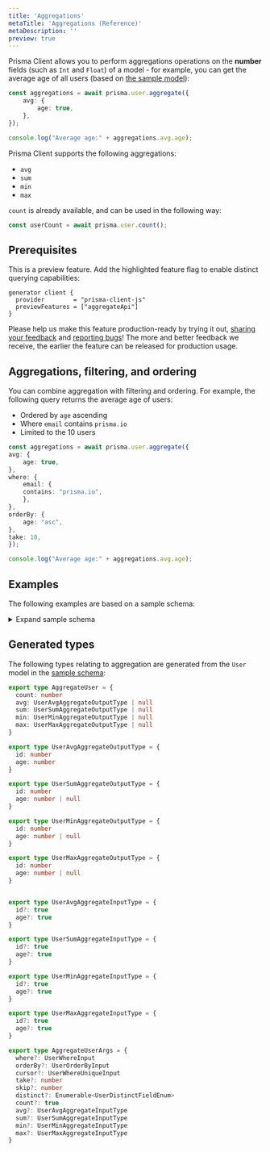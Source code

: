 ```yaml
---
title: 'Aggregations'
metaTitle: 'Aggregations (Reference)'
metaDescription: ''
preview: true
---
```


<TopBlock>

Prisma Client allows you to perform aggregations operations on the **number** fields (such as `Int` and `Float`) of a model - for example, you can get the average age of all users (based on [the sample model](aggregations#sample-model)):

```ts
const aggregations = await prisma.user.aggregate({
    avg: {
        age: true,
    },
});

console.log("Average age:" + aggregations.avg.age);
```

Prisma Client supports the following aggregations:

* `avg`
* `sum`
* `min`
* `max` 

`count` is already available, and can be used in the following way:

```ts
const userCount = await prisma.user.count();
```

</TopBlock>

## Prerequisites

This is a preview feature. Add the highlighted feature flag to enable distinct querying capabilities:

```prisma
generator client {
  provider        = "prisma-client-js"
  previewFeatures = ["aggregateApi"]
}
```

Please help us make this feature production-ready by trying it out, [sharing your feedback](https://github.com/prisma/prisma/issues/2838) and [reporting bugs](../../../more/creating-bug-reports)! The more and better feedback we receive, the earlier the feature can be released for production usage.


## Aggregations, filtering, and ordering

You can combine aggregation with filtering and ordering. For example, the following query returns the average age of users:

* Ordered by `age` ascending
* Where `email` contains `prisma.io`
* Limited to the 10 users

```ts
const aggregations = await prisma.user.aggregate({
avg: {
    age: true,
},
where: {
    email: {
    contains: "prisma.io",
    },
},
orderBy: {
    age: "asc",
},
take: 10,
});

console.log("Average age:" + aggregations.avg.age);
```

## Examples

The following examples are based on a sample schema:

<a  id="sample-model"></a>

<details>
  <summary>Expand sample schema</summary>

```prisma
  generator client {
  provider             = "prisma-client-js"
}

datasource db {
  provider = "mysql"
  url      = env("DATABASE_URL")
}

model Post {
  authorId   Int?
  content    String?
  id         Int     @default(autoincrement()) @id
  published  Boolean @default(false)
  title      String
  user       User?   @relation(fields: [authorId], references: [id])
  adEarnings Float? 

  @@index([authorId], name: "authorId")
}

model User {
  email           String  @unique
  id              Int     @default(autoincrement()) @id
  name            String?
  posts           Post[]
  extendedProfile Json?
  role            Role    @default(USER)
  age             Int?
}

enum Role {
  ADMIN
  USER
  MODERATOR
}
```

</details>

### 

## Generated types

The following types relating to aggregation are generated from the `User` model in the <a href="sorting#sample-model">sample schema</a>:


```ts
export type AggregateUser = {
  count: number
  avg: UserAvgAggregateOutputType | null
  sum: UserSumAggregateOutputType | null
  min: UserMinAggregateOutputType | null
  max: UserMaxAggregateOutputType | null
}

export type UserAvgAggregateOutputType = {
  id: number
  age: number
}

export type UserSumAggregateOutputType = {
  id: number
  age: number | null
}

export type UserMinAggregateOutputType = {
  id: number
  age: number | null
}

export type UserMaxAggregateOutputType = {
  id: number
  age: number | null
}


export type UserAvgAggregateInputType = {
  id?: true
  age?: true
}

export type UserSumAggregateInputType = {
  id?: true
  age?: true
}

export type UserMinAggregateInputType = {
  id?: true
  age?: true
}

export type UserMaxAggregateInputType = {
  id?: true
  age?: true
}

export type AggregateUserArgs = {
  where?: UserWhereInput
  orderBy?: UserOrderByInput
  cursor?: UserWhereUniqueInput
  take?: number
  skip?: number
  distinct?: Enumerable<UserDistinctFieldEnum>
  count?: true
  avg?: UserAvgAggregateInputType
  sum?: UserSumAggregateInputType
  min?: UserMinAggregateInputType
  max?: UserMaxAggregateInputType
}
```